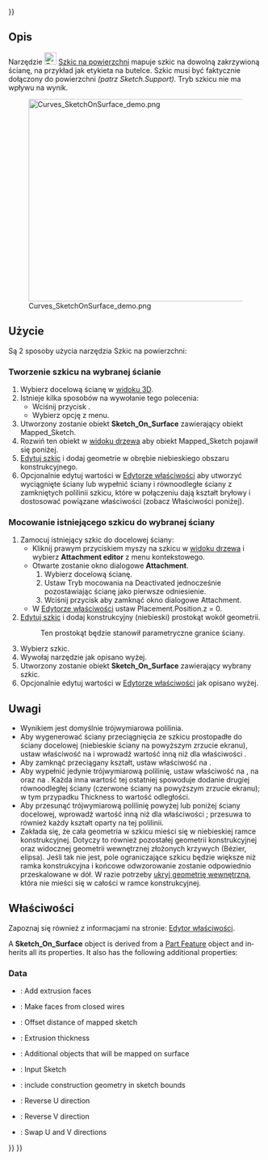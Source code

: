 <languages/>
{{UnfinishedDocu{{#translation:}}}}

{{Docnav/pl
|[[Curves_IsoCurve/pl|Krzywa ISO]]
|[[Curves_Sweep2Rails/pl|Sweep2Rails]]
|[[Curves_Workbench/pl|środowisko pracy Krzywe]]
|IconL=Curves_IsoCurve.svg
|IconR=Curves_Sweep2Rails.svg
|IconC=Curves_workbench_icon.svg
}}

{{GuiCommand/pl
|Name=Curves SketchOnSurface
|Name/pl=Krzywe: Szkic na powierzchni
|MenuLocation=Surfaces → Sketch on Surface
|Workbenches=[[Curves_Workbench/pl|Krzywe]]
}}

<span id="Description"></span>
==Opis==

Narzędzie [[Image:Curves_SketchOnSurface.svg|24px]] [[Curves_SketchOnSurface/pl|Szkic na powierzchni]] mapuje szkic na dowolną zakrzywioną ścianę, na przykład jak etykieta na butelce. Szkic musi być faktycznie dołączony do powierzchni ''(patrz Sketch.Support)''. Tryb {{incode|Map}} szkicu nie ma wpływu na wynik.

[[File:Curves_SketchOnSurface_demo.png|600x400px]]

{{Caption|Powyżej: obiekt {{incode|Sketch_On_Surface}} zastosowany do powierzchni walca ''(po lewej)'' i szkic źródłowy w trybie edycji ''(po prawej)''.}}

<span id="Usage"></span>
==Użycie==

Są 2 sposoby użycia narzędzia Szkic na powierzchni:

<span id="Creating_a_sketch_on_a_selected_face"></span>
===Tworzenie szkicu na wybranej ścianie===

# Wybierz docelową ścianę w [[3D_view/pl|widoku 3D]].
# Istnieje kilka sposobów na wywołanie tego polecenia:
#* Wciśnij przycisk {{Button|[[Image:Curves_SketchOnSurface.svg|16px]] [[Curves_SketchOnSurface/pl|Szkic na powierzchni]]}}.
#* Wybierz opcję {{MenuCommand|Powierzchnie → [[Image:Curves_SketchOnSurface.svg|16px]] Szkic na powierzchni}} z menu.
# Utworzony zostanie obiekt '''Sketch_On_Surface''' zawierający obiekt Mapped_Sketch.
# Rozwiń ten obiekt w [[Tree_view/pl|widoku drzewa]] aby obiekt Mapped_Sketch pojawił się poniżej.
# [[Sketcher EditSketch/pl|Edytuj szkic]] i dodaj geometrie w obrębie niebieskiego obszaru konstrukcyjnego.
# Opcjonalnie edytuj wartości w [[Property_editor/pl|Edytorze właściwości]] aby utworzyć wyciągnięte ściany lub wypełnić ściany i równoodległe ściany z zamkniętych polilinii szkicu, które w połączeniu dają kształt bryłowy i dostosować powiązane właściwości (zobacz Właściwości poniżej).

<span id="Attaching_an_existing_sketch_to_a_selected_face"></span>
===Mocowanie istniejącego szkicu do wybranej ściany===

# Zamocuj istniejący szkic do docelowej ściany:
#* Kliknij prawym przyciskiem myszy na szkicu w [[Tree_view/pl|widoku drzewa]] i wybierz '''Attachment editor''' z menu kontekstowego.
#* Otwarte zostanie okno dialogowe '''Attachment'''.
#*# Wybierz docelową ścianę.
#*# Ustaw Tryb mocowania na Deactivated jednocześnie pozostawiając ścianę jako pierwsze odniesienie.
#*# Wciśnij przycisk {{Button|OK}} aby zamknąć okno dialogowe Attachment.
#* W [[Property_editor/pl|Edytorze właściwości]] ustaw Placement.Position.z = 0.
# [[Sketcher EditSketch/pl|Edytuj szkic]] i dodaj  konstrukcyjny (niebieski) prostokąt wokół geometrii.
#: Ten prostokąt będzie stanowił parametryczne granice ściany.
# Wybierz szkic.
# Wywołaj narzędzie jak opisano wyżej.
# Utworzony zostanie obiekt '''Sketch_On_Surface''' zawierający wybrany szkic.
# Opcjonalnie edytuj wartości w [[Property_editor/pl|Edytorze właściwości]] jak opisano wyżej.

<span id="Notes"></span>
==Uwagi==

* Wynikiem jest domyślnie trójwymiarowa polilinia.
* Aby wygenerować ściany przeciągnięcia ze szkicu prostopadłe do ściany docelowej (niebieskie ściany na powyższym zrzucie ekranu), ustaw właściwość {{PropertyData|Fill Extrusion}} na {{True/pl}} i wprowadź wartość inną niż {{Value|0.0}} dla właściwości {{PropertyData|Thickness}}.  
* Aby zamknąć przeciągany kształt, ustaw właściwość {{PropertyData|Fill Faces}} na {{True/pl}}.  
* Aby wypełnić jedynie trójwymiarową polilinię, ustaw właściwość {{PropertyData|Fill Extrusion}} na {{False}}, {{PropertyData|Fill Faces}} na {{True/pl}} oraz {{PropertyData|Thickness}} na {{Value|0.0}}. Każda inna wartość tej ostatniej spowoduje dodanie drugiej równoodległej ściany (czerwone ściany na powyższym zrzucie ekranu); w tym przypadku Thickness to wartość odległości.  
* Aby przesunąć trójwymiarową polilinię powyżej lub poniżej ściany docelowej, wprowadź wartość inną niż {{Value|0.0}} dla właściwości {{PropertyData|Offset}}; przesuwa to również każdy kształt oparty na tej polilinii.  
* Zakłada się, że cała geometria w szkicu mieści się w niebieskiej ramce konstrukcyjnej. Dotyczy to również pozostałej geometrii konstrukcyjnej oraz widocznej geometrii wewnętrznej złożonych krzywych (Bézier, elipsa). Jeśli tak nie jest, pole ograniczające szkicu będzie większe niż ramka konstrukcyjna i końcowe odwzorowanie zostanie odpowiednio przeskalowane w dół. W razie potrzeby [[Sketcher_RestoreInternalAlignmentGeometry/pl|ukryj geometrię wewnętrzną]], która nie mieści się w całości w ramce konstrukcyjnej.

<span id="Properties"></span>
==Właściwości==

Zapoznaj się również z informacjami na stronie: [[Property_editor/pl|Edytor właściwości]].

<div lang="en" dir="ltr" class="mw-content-ltr">
A '''Sketch_On_Surface''' object is derived from a [[Part_Feature|Part Feature]] object and inherits all its properties. It also has the following additional properties:
</div>

<div lang="en" dir="ltr" class="mw-content-ltr">
===Data===
</div>

<div lang="en" dir="ltr" class="mw-content-ltr">
{{TitleProperty|Settings}}
</div>

<div lang="en" dir="ltr" class="mw-content-ltr">
* {{PropertyData|Fill Extrusion|Bool}}: Add extrusion faces
* {{PropertyData|Fill Faces|Bool}}: Make faces from closed wires
* {{PropertyData|Offset|Float}}: Offset distance of mapped sketch
* {{PropertyData|Thickness|Float}}: Extrusion thickness
</div>

<div lang="en" dir="ltr" class="mw-content-ltr">
{{TitleProperty|SketchOnSurface}}
</div>

<div lang="en" dir="ltr" class="mw-content-ltr">
* {{PropertyData|Extra Objects|LinkList}}: Additional objects that will be mapped on surface
* {{PropertyData|Sketch|Link}}: Input Sketch
</div>

<div lang="en" dir="ltr" class="mw-content-ltr">
{{TitleProperty|Touchup}}
</div>

<div lang="en" dir="ltr" class="mw-content-ltr">
* {{PropertyData|Construction Bounds|Bool}}: include construction geometry in sketch bounds
* {{PropertyData|Reverse U|Bool}}: Reverse U direction
* {{PropertyData|Reverse V|Bool}}: Reverse V direction
* {{PropertyData|Swap UV|Bool}}: Swap U and V directions
</div>


{{Docnav/pl
|[[Curves_IsoCurve/pl|Krzywa ISO]]
|[[Curves_Sweep2Rails|Sweep2Rails]]
|[[Curves_Workbench/pl|środowisko pracy Krzywe]]
|IconL=Curves_IsoCurve.svg
|IconR=Curves_Sweep2Rails.svg
|IconC=Curves_workbench_icon.svg
}}

{{Curves Tools navi{{#translation:}}}}
{{Userdocnavi{{#translation:}}}}